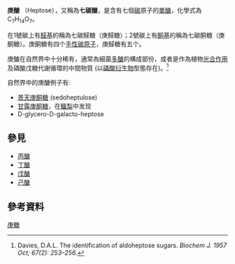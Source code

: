 {{noteTA
|G1=Lifesciences
}}
'''庚醣''' （Heptose），又稱為'''七碳醣'''，是含有七個[[碳|碳]]原子的[[單醣|單醣]]，化學式為 C<sub>7</sub>H<sub>14</sub>O<sub>7</sub>。

在1號碳上有[[醛基|醛基]]的稱為七碳醛糖（庚醛糖）；2號碳上有[[酮基|酮基]]的稱為七碳酮糖（庚酮糖）。庚酮糖有四个[[手性碳原子|手性碳原子]]，庚醛糖有五个。

庚醣在自然界中十分稀有，通常為細菌[[多醣|多醣]]的構成部份，或者是作為植物[[光合作用|光合作用]]及磷酸戊糖代謝循環的中間物質 (以[[磷酸酯|磷酸衍生物]]型態存在)。<ref>Davies, D.A.L. The identification of aldoheptose sugars. ''Biochem J. 1957 Oct; 67(2): 253–256.''</ref>


自然界中的庚醣例子有:

* [[景天庚酮糖|景天庚酮糖]] (sedoheptulose)
* [[甘露庚酮糖|甘露庚酮糖]]，在[[鱷梨|鱷梨]]中发现
* D-glycero-D-galacto-heptose

== 參見 ==
* [[丙醣|丙醣]]
* [[丁醣|丁醣]]
* [[戊醣|戊醣]]
* [[己醣|己醣]]

== 參考資料 ==
{{reflist}}

{{醣類}}

[[Category:庚糖|]]